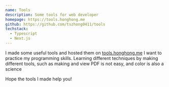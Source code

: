 ```yaml
---
name: Tools
description: Some tools for web developer
homepage: https://tools.honghong.me
github: https://github.com/tszhong0411/tools
techstack:
  - Typescript
  - Next.js
---
```


I made some useful tools and hosted them on [tools.honghong.me](https://tools.honghong.me) I want to practice my programming skills. Learning different techniques by making different tools, such as making and view PDF is not easy, and color is also a science

Hope the tools I made help you!
